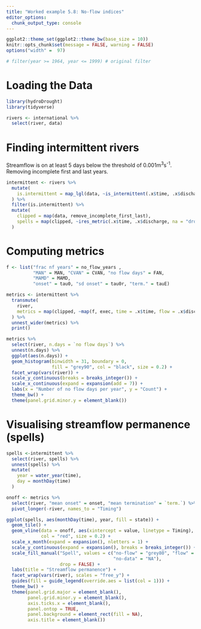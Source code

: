 ```yaml
---
title: "Worked example 5.8: No-flow indices"
editor_options: 
  chunk_output_type: console
---
```


```r
ggplot2::theme_set(ggplot2::theme_bw(base_size = 10))
knitr::opts_chunk$set(message = FALSE, warning = FALSE)
options("width" =  97)
```

```r
# filter(year >= 1964, year <= 1999) # original filter
```

# Loading the Data

```r
library(hydroDrought)
library(tidyverse)

rivers <- international %>%
  select(river, data) 
```


# Finding intermittent rivers

Streamflow is on at least 5 days below the threshold of 0.001m<sup>3</sup>s<sup>-1</sup>. 
Removing incomplete first and last years. 

```r
intermittent <- rivers %>%
  mutate(
    is.intermittent = map_lgl(data, ~is_intermittent(.x$time, .x$discharge))
  ) %>% 
  filter(is.intermittent) %>%
  mutate(
    clipped = map(data, remove_incomplete_first_last),
    spells = map(clipped, ~ires_metric(.x$time, .x$discharge, na = "drop_year"))
  ) 
```



# Computing metrics

```r
f <- list("frac nf years" = no_flow_years ,
          "MAN" = MAN, "CVAN" = CVAN, "no flow days" = FAN,
          "MAMD" = MAMD,
          "onset" = tau0, "sd onset" = tau0r, "term." = tauE)

metrics <- intermittent %>%
  transmute(
    river,
    metrics = map(clipped, ~map(f, exec, time = .x$time, flow = .x$discharge))
  ) %>%
  unnest_wider(metrics) %>%
  print()
```


```r
metrics %>%
  select(river, n.days = `no flow days`) %>%
  unnest(n.days) %>%
  ggplot(aes(n.days)) +
  geom_histogram(binwidth = 31, boundary = 0,
                 fill = "grey90", col = "black", size = 0.2) +
  facet_wrap(vars(river)) +
  scale_y_continuous(breaks = breaks_integer()) +
  scale_x_continuous(expand = expansion(add = 7)) +
  labs(x = "Number of no flow days per year", y = "Count") +
  theme_bw() +
  theme(panel.grid.minor.y = element_blank())
```

# Visualising streamflow permanence (spells)

```r
spells <-intermittent %>%
  select(river, spells) %>%
  unnest(spells) %>%
  mutate(
    year = water_year(time),
    day = monthDay(time)
  ) 

onoff <- metrics %>%
  select(river, "mean onset" = onset, "mean termination" = `term.`) %>%
  pivot_longer(-river, names_to = "Timing")

ggplot(spells, aes(monthDay(time), year, fill = state)) +
  geom_tile() +
  geom_vline(data = onoff, aes(xintercept = value, linetype = Timing), 
             col = "red", size = 0.2) + 
  scale_x_month(expand = expansion(), nletters = 1) +
  scale_y_continuous(expand = expansion(), breaks = breaks_integer()) +
  scale_fill_manual("Spell", values = c("no-flow" = "grey80", "flow" = "grey60", 
                                        "no-data" = "NA"), 
                    drop = FALSE) +
  labs(title = "Streamflow permanence") +
  facet_wrap(vars(river), scales = "free_y") +
  guides(fill = guide_legend(override.aes = list(col = 1))) +
  theme_bw() +
  theme(panel.grid.major = element_blank(),
        panel.grid.minor.y = element_blank(),
        axis.ticks.x = element_blank(),
        panel.ontop = TRUE,
        panel.background = element_rect(fill = NA),
        axis.title = element_blank())
```

